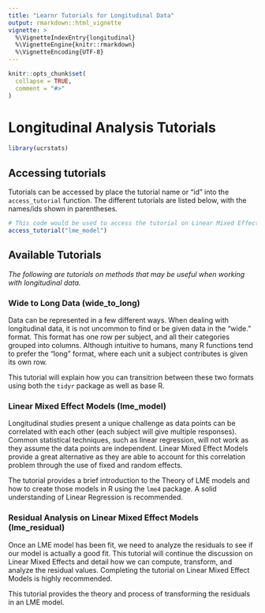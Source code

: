 ```yaml
---
title: "Learnr Tutorials for Longitudinal Data"
output: rmarkdown::html_vignette
vignette: >
  %\VignetteIndexEntry{longitudinal}
  %\VignetteEngine{knitr::rmarkdown}
  %\VignetteEncoding{UTF-8}
---
```


```r
knitr::opts_chunk$set(
  collapse = TRUE,
  comment = "#>"
)
```

# Longitudinal Analysis Tutorials 

```r
library(ucrstats)
```


## Accessing tutorials 

Tutorials can be accessed by place the tutorial name or "id" into the `access_tutorial` function. The different tutorials are listed below, with the names/ids shown in parentheses. 

```r
# This code would be used to access the tutorial on Linear Mixed Effects Models
access_tutorial("lme_model")
```


## Available Tutorials 

*The following are tutorials on methods that may be useful when working with longitudinal data.*

### Wide to Long Data (wide_to_long)

Data can be represented in a few different ways. When dealing with longitudinal data, it is not uncommon to find or be given data in the "wide." format. This format has one row per subject, and all their categories grouped into columns. Although intuitive to humans, many R functions tend to prefer the "long" format, where each unit a subject contributes is given its own row. 

This tutorial will explain how you can transitrion between these two formats using both the `tidyr` package as well as base R.

### Linear Mixed Effect Models (lme_model)

Longitudinal studies present a unique challenge as data points can be correlated with each other (each subject will give multiple responses). Common statistical techniques, such as linear regression, will not work as they assume the data points are independent. Linear Mixed Effect Models provide a great alternative as they are able to account for this correlation problem through the use of fixed and random effects. 

The tutorial provides a brief introduction to the Theory of LME models and how to create those models in R using the `lme4` package. A solid understanding of Linear Regression is recommended.

### Residual Analysis on Linear Mixed Effect Models (lme_residual)

Once an LME model has been fit, we need to analyze the residuals to see if our model is actually a good fit. This tutorial will continue the discussion on Linear Mixed Effects and detail how we can compute, transform, and analyze the residual values. Completing the tutorial on Linear Mixed Effect Models is highly recommended.

This tutorial provides the theory and process of transforming the residuals in an LME model.



